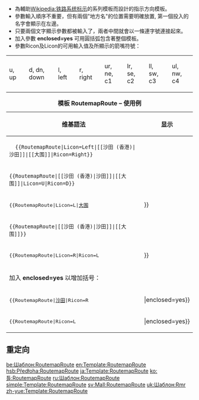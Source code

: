 <noinclude>{{Documentation subpage}}</noinclude>
{{High-use|2687}}
<!-- EDIT TEMPLATE DOCUMENTATION BELOW THIS LINE -->
*為輔助[[Wikipedia:铁路系统标示]]的{{tl|BS}}系列模板而設計的指示方向模板。
*參數輸入順序不重要，但有兩個"地方名"的位置需要明確放置, 第一個投入的名字會顯示在左邊。
*只要兩個文字顯示參數都被輸入了，兩者中間就會以一條連字號連接起來。
*加入參數 '''enclosed=yes''' 可用圓括弧包含著整個模板。
*參數Ricon及Licon的可用輸入值及所顯示的箭嘴符號：
{| class="wikitable"
|- align="center"
|u, up||{{RoutemapRouteIcon|up}}||d, dn, down||{{RoutemapRouteIcon|down}}||l, left||{{RoutemapRouteIcon|left}}||r, right||{{RoutemapRouteIcon|right}}

|ur, ne, c1||{{RoutemapRouteIcon|c1}}||lr, se, c2||{{RoutemapRouteIcon|c2}}||ll, sw, c3||{{RoutemapRouteIcon|c3}}||ul, nw, c4||{{RoutemapRouteIcon|c4}}
|}

{| class="wikitable"
|+'''模板 RoutemapRoute &ndash; 使用例'''
!维基語法
!显示
|- align="center"
|<tt>&nbsp;&nbsp;<nowiki>{{RoutemapRoute|Licon=Left|[[沙田 (香港)|沙田]]|[[大围]]|Ricon=Right}}</nowiki>&nbsp;&nbsp;</tt>||&nbsp;&nbsp;{{RoutemapRoute|Licon=Left|[[沙田 (香港)|沙田]]|[[大围]]|Ricon=Right}}&nbsp;&nbsp;
|- align="center"
|<tt><nowiki>{{RoutemapRoute|[[沙田 (香港)|沙田]]|[[大围]]|Licon=U|Ricon=D}}</nowiki></tt>||{{RoutemapRoute|[[沙田 (香港)|沙田]]|[[大围]]|Licon=U|Ricon=D}}
|- align="center"
|<tt><nowiki>{{RoutemapRoute|Licon=L|[[大围]]||}}</nowiki></tt>||{{RoutemapRoute|Licon=L|[[大围]]||}}
|- align="center"
|<tt><nowiki>{{RoutemapRoute|[[沙田 (香港)|沙田]]|[[大围]]}}</nowiki></tt>||{{RoutemapRoute|[[沙田 (香港)|沙田]]|[[大围]]}}
|- align="center"
|<tt><nowiki>{{RoutemapRoute|Licon=R|Ricon=L||}}</nowiki></tt>||{{RoutemapRoute|Licon=R|Ricon=L||}}
|-
! colspan=2| 加入 '''enclosed=yes''' 以增加括号：
|- align="center"
|<tt><nowiki>{{RoutemapRoute|[[沙田 (香港)|沙田]]|Ricon=R|||enclosed=yes}}</nowiki></tt>||{{RoutemapRoute|[[沙田 (香港)|沙田]]|Ricon=R|||enclosed=yes}}
|- align="center"
|<tt><nowiki>{{RoutemapRoute|Ricon=L|||enclosed=yes}}</nowiki></tt>||{{RoutemapRoute|Ricon=L|||enclosed=yes}}
|}

==重定向==
{{tl|Rmr}}

<includeonly>
<!-- ADD CATEGORIES BELOW THIS LINE -->
[[Category:鐵路系統標示|{{PAGENAME}}]]

<!-- ADD INTERWIKIS BELOW THIS LINE -->
[[be:Шаблон:RoutemapRoute]]
[[en:Template:RoutemapRoute]]
[[hsb:Předłoha:RoutemapRoute]]
[[ja:Template:RoutemapRoute]]
[[ko:틀:RoutemapRoute]]
[[ru:Шаблон:RoutemapRoute]]
[[simple:Template:RoutemapRoute]]
[[sv:Mall:RoutemapRoute]]
[[uk:Шаблон:Rmr]]
[[zh-yue:Template:RoutemapRoute]]
</includeonly>
